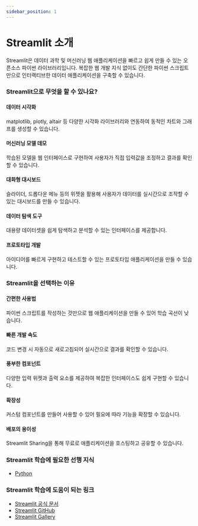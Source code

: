 ```yaml
---
sidebar_position: 1
---
```


# Streamlit 소개

Streamlit은 데이터 과학 및 머신러닝 웹 애플리케이션을 빠르고 쉽게 만들 수 있는 오픈소스 파이썬 라이브러리입니다. 복잡한 웹 개발 지식 없이도 간단한 파이썬 스크립트만으로 인터랙티브한 데이터 애플리케이션을 구축할 수 있습니다.

### Streamlit으로 무엇을 할 수 있나요?

#### 데이터 시각화

matplotlib, plotly, altair 등 다양한 시각화 라이브러리와 연동하여 동적인 차트와 그래프를 생성할 수 있습니다.

#### 머신러닝 모델 데모

학습된 모델을 웹 인터페이스로 구현하여 사용자가 직접 입력값을 조정하고 결과를 확인할 수 있습니다.

#### 대화형 대시보드

슬라이더, 드롭다운 메뉴 등의 위젯을 활용해 사용자가 데이터를 실시간으로 조작할 수 있는 대시보드를 만들 수 있습니다.

#### 데이터 탐색 도구

대용량 데이터셋을 쉽게 탐색하고 분석할 수 있는 인터페이스를 제공합니다.

#### 프로토타입 개발

아이디어를 빠르게 구현하고 테스트할 수 있는 프로토타입 애플리케이션을 만들 수 있습니다.

### Streamlit을 선택하는 이유

#### 간편한 사용법

파이썬 스크립트를 작성하는 것만으로 웹 애플리케이션을 만들 수 있어 학습 곡선이 낮습니다.

#### 빠른 개발 속도

코드 변경 시 자동으로 새로고침되어 실시간으로 결과를 확인할 수 있습니다.

#### 풍부한 컴포넌트

다양한 입력 위젯과 출력 요소를 제공하여 복잡한 인터페이스도 쉽게 구현할 수 있습니다.

#### 확장성

커스텀 컴포넌트를 만들어 사용할 수 있어 필요에 따라 기능을 확장할 수 있습니다.

#### 배포의 용이성

Streamlit Sharing을 통해 무료로 애플리케이션을 호스팅하고 공유할 수 있습니다.

### Streamlit 학습에 필요한 선행 지식

- [Python](./../python/intro.mdx)

### Streamlit 학습에 도움이 되는 링크

- [Streamlit 공식 문서](https://docs.streamlit.io/)
- [Streamlit GitHub](https://github.com/streamlit/streamlit)
- [Streamlit Gallery](https://streamlit.io/gallery)

